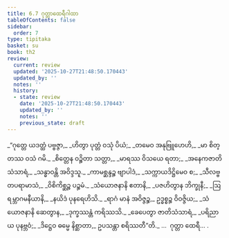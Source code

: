 ```yaml
---
title: 6.7 ဂုတ္တာထေရီဂါထာ
tableOfContents: false
sidebar:
  order: 7
type: tipitaka
basket: su
book: th2
review:
  current: review
  updated: '2025-10-27T21:48:50.170443'
  updated_by: ''
  notes: ''
  history:
  - state: review
    date: '2025-10-27T21:48:50.170443'
    updated_by: ''
    notes: ''
    previous_state: draft
---
```



<ReviewStatus review={frontmatter.review} showDetails={true} />

<HypothesisAnnotation frontmatter={frontmatter} />

<DynamicBreadcrumb />

<Division number="163" book="th2" e="ch" v="19" p="397">

<Paragraph number="224" type="verses" book="th2">
_“ဂုတ္တေ ယဒတ္ထံ ပဗ္ဗဇ္ဇာ,_  
_ဟိတွာ ပုတ္တံ ဝသုံ ပိယံ;_  
_တမေဝ အနုဗြူဟေဟိ,_  
_မာ စိတ္တဿ ဝသံ ဂမိ._  

</Paragraph>

</Division>
<Division number="164" book="th2" e="ch" v="19" p="397">

<Paragraph number="225" type="verses" book="th2">
_စိတ္တေန ဝဉ္စိတာ သတ္တာ,_  
_မာရဿ ဝိသယေ ရတာ;_  
_အနေကဇာတိသံသာရံ,_  
_သန္ဓာဝန္တိ အဝိဒ္ဒသူ._  

</Paragraph>

</Division>
<Division number="165" book="th2" e="ch" v="19" p="397">

<Paragraph number="226" type="verses" book="th2">
_ကာမစ္ဆန္ဒဉ္စ ဗျာပါဒံ,_  
_သက္ကာယဒိဋ္ဌိမေဝ စ;_  
_သီလဗ္ဗတပရာမာသံ,_  
_ဝိစိကိစ္ဆဉ္စ ပဉ္စမံ._  

</Paragraph>

</Division>
<Division number="166" book="th2" e="ch" v="19" p="397">

<Paragraph number="227" type="verses" book="th2">
_သံယောဇနာနိ ဧတာနိ,_  
_ပဇဟိတွာန ဘိက္ခုနီ;_  
_ဩရမ္ဘာဂမနီယာနိ,_  
_နယိဒံ ပုနရေဟိသိ._  

</Paragraph>

</Division>
<Division number="167" book="th2" e="ch" v="19" p="397">

<Paragraph number="228" type="verses" book="th2">
_ရာဂံ မာနံ အဝိဇ္ဇဉ္စ,_  
ဥဒ္ဓစ္စဉ္စ ဝိဝဇ္ဇိယ;_  
_သံယောဇနာနိ ဆေတွာန,_  
_ဒုက္ခဿန္တံ ကရိဿသိ._  

</Paragraph>

</Division>
<Division number="168" book="th2" e="ch" v="19" p="397">

<Paragraph number="229" type="verses" book="th2">
_ခေပေတွာ ဇာတိသံသာရံ,_  
_ပရိညာယ ပုနဗ္ဘဝံ;_  
_ဒိဋ္ဌေဝ ဓမ္မေ နိစ္ဆာတာ,_  
ဥပသန္တာ စရိဿတီ”တိ._  


</Paragraph>
</Division>

<Paragraph number="230" type="center" book="th2">
…  ဂုတ္တာ ထေရီ… .
</Paragraph>